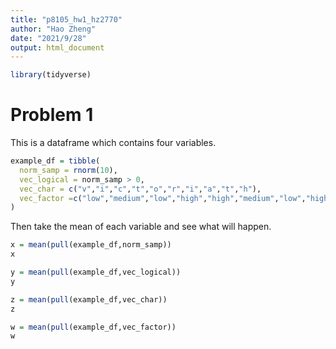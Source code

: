 ```yaml
---
title: "p8105_hw1_hz2770"
author: "Hao Zheng"
date: "2021/9/28"
output: html_document
---
```


```r
library(tidyverse)
```

# Problem 1

This is a dataframe which contains four variables.

```r
example_df = tibble(
  norm_samp = rnorm(10),
  vec_logical = norm_samp > 0,
  vec_char = c("v","i","c","t","o","r","i","a","t","h"),
  vec_factor =c("low","medium","low","high","high","medium","low","high","medium","medium")
)
```

Then take the mean of each variable and see what will happen.

```r
x = mean(pull(example_df,norm_samp))
x

y = mean(pull(example_df,vec_logical))
y

z = mean(pull(example_df,vec_char))
z

w = mean(pull(example_df,vec_factor))
w
```






